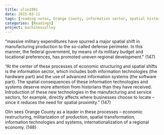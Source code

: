 ```yaml
---
title: olin1991
date: 2015-03-11
tags: [reading notes, Orange County, information sector, spatial history, military-industrial]
categories: [Readings]
project: machinesvalley
---
```


"massive military expenditures have spurred a major spatial shift in manufacturing production to the so-called defense perimeter. In this manner, the federal government, by means of its military budget and locational preferences, has promoted uneven regional development." (147)

"At the center of these processes of economic structuring and spatial shifts is the information sector, which includes both information technologies (the hardware part) and the use of advanced information systems (the software part). The spatial consequences of these information technologies and systems deserve more attention from historians than they have received. Introduction of these new technologies in the manufacturing and service sectors, for example, directly affects where businesses choose to locate -- since it reduces the need for spatial proximity." (147)

Olin sees Orange County as a leader in these processes -- economic restructuring, militarization of production, spatial transformation, information technologies and systems, internationalization of a regional economy. (148)
